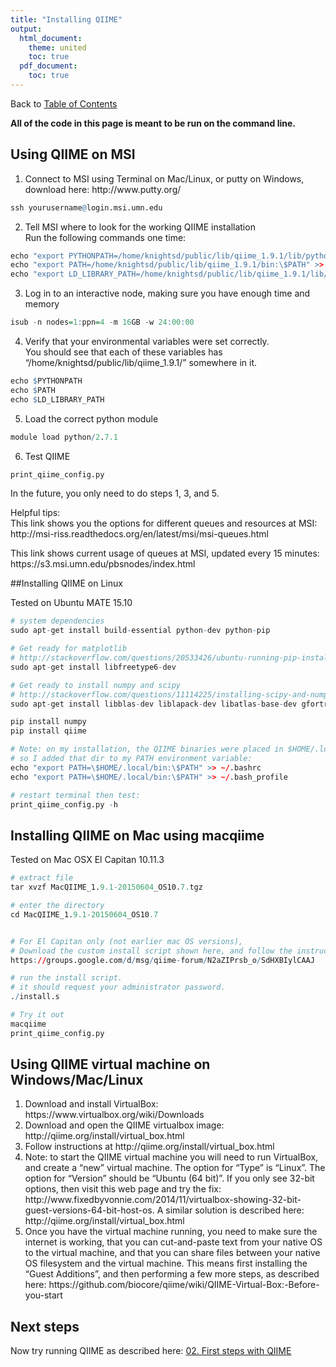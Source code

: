 ```yaml
---
title: "Installing QIIME"
output:
  html_document:
    theme: united
    toc: true
  pdf_document:
    toc: true
---
```


Back to [Table of Contents](index.html)  

**All of the code in this page is meant to be run on the command line.**

## Using QIIME on MSI
1. Connect to MSI using Terminal on Mac/Linux, or putty on Windows, download here: http://www.putty.org/
```r
ssh yourusername@login.msi.umn.edu
```

2. Tell MSI where to look for the working QIIME installation  
Run the following commands one time:
```r
echo "export PYTHONPATH=/home/knightsd/public/lib/qiime_1.9.1/lib/python:\$PYTHONPATH" >> ~/.bash_profile
echo "export PATH=/home/knightsd/public/lib/qiime_1.9.1/bin:\$PATH" >> ~/.bash_profile
echo "export LD_LIBRARY_PATH=/home/knightsd/public/lib/qiime_1.9.1/lib/qhull-2012.1/lib:\$LD_LIBRARY_PATH" >> ~/.bash_profile
```

3. Log in to an interactive node, making sure you have enough time and memory
```r
isub -n nodes=1:ppn=4 -m 16GB -w 24:00:00
```

4. Verify that your environmental variables were set correctly.  
You should see that each of these variables has "/home/knightsd/public/lib/qiime_1.9.1/<plus some other stuff>" somewhere in it.
```r
echo $PYTHONPATH
echo $PATH
echo $LD_LIBRARY_PATH
```

5. Load the correct python module
```r
module load python/2.7.1
```

6. Test QIIME
```r
print_qiime_config.py
```

In the future, you only need to do steps 1, 3, and 5.

Helpful tips:  
This link shows you the options for different queues and resources at MSI:  
http://msi-riss.readthedocs.org/en/latest/msi/msi-queues.html

This link shows current usage of queues at MSI, updated every 15 minutes:  
https://s3.msi.umn.edu/pbsnodes/index.html


##Installing QIIME on Linux

Tested on Ubuntu MATE 15.10

```r
# system dependencies
sudo apt-get install build-essential python-dev python-pip

# Get ready for matplotlib
# http://stackoverflow.com/questions/20533426/ubuntu-running-pip-install-gives-error-the-following-required-packages-can-no
sudo apt-get install libfreetype6-dev

# Get ready to install numpy and scipy
# http://stackoverflow.com/questions/11114225/installing-scipy-and-numpy-using-pip
sudo apt-get install libblas-dev liblapack-dev libatlas-base-dev gfortran

pip install numpy
pip install qiime

# Note: on my installation, the QIIME binaries were placed in $HOME/.local/bin/
# so I added that dir to my PATH environment variable:
echo "export PATH=\$HOME/.local/bin:\$PATH" >> ~/.bashrc
echo "export PATH=\$HOME/.local/bin:\$PATH" >> ~/.bash_profile

# restart terminal then test:
print_qiime_config.py -h

```

## Installing QIIME on Mac using macqiime
Tested on Mac OSX El Capitan 10.11.3

```r
# extract file
tar xvzf MacQIIME_1.9.1-20150604_OS10.7.tgz

# enter the directory
cd MacQIIME_1.9.1-20150604_OS10.7


# For El Capitan only (not earlier mac OS versions),
# Download the custom install script shown here, and follow the instructions:
https://groups.google.com/d/msg/qiime-forum/N2aZIPrsb_o/SdHXBIylCAAJ

# run the install script.
# it should request your administrator password.
./install.s

# Try it out
macqiime
print_qiime_config.py
```

## Using QIIME virtual machine on Windows/Mac/Linux
1. Download and install VirtualBox: https://www.virtualbox.org/wiki/Downloads
2. Download and open the QIIME virtualbox image: http://qiime.org/install/virtual_box.html
3. Follow instructions at http://qiime.org/install/virtual_box.html
4. Note: to start the QIIME virtual machine you will need to run VirtualBox, and create a "new" virtual machine. The option for "Type" is "Linux". The option for "Version" should be "Ubuntu (64 bit)". If you only see 32-bit options, then visit this web page and try the fix: http://www.fixedbyvonnie.com/2014/11/virtualbox-showing-32-bit-guest-versions-64-bit-host-os. A similar solution is described here: http://qiime.org/install/virtual_box.html
5. Once you have the virtual machine running, you need to make sure the internet is working, that you can cut-and-paste text from your native OS to the virtual machine, and that you can share files between your native OS filesystem and the virtual machine. This means first installing the "Guest Additions", and then performing a few more steps, as described here: https://github.com/biocore/qiime/wiki/QIIME-Virtual-Box:-Before-you-start

## Next steps
Now try running QIIME as described here: [02. First steps with QIIME](02.first.steps.with.qiime.html)